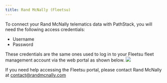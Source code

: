 ```yaml
---
title: Rand McNally (Fleetsu)
---
```


To connect your Rand McNally telematics data with PathStack, you will need the following access credentials:
* Username
* Password

These credentials are the same ones used to log in to your Fleetsu fleet management account via the web portal as shown below.
<img src="/images/integration-guides/fleetsu-1.png"/>

<Tip>If you need help accessing the Fleetsu portal, please contact Rand McNally at contact@randmcnally.com</Tip>
